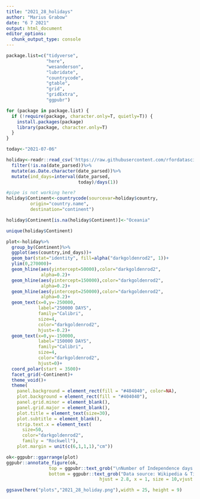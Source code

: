 ```yaml
---
title: "2021_28_holidays"
author: "Marius Grabow"
date: "6 7 2021"
output: html_document
editor_options: 
  chunk_output_type: console
---
```


```r
package.list=c("tidyverse",
               "here",
               "wesanderson",
               "lubridate",
               "countrycode",
               "gtable",
               "grid",
               "gridExtra",
               "ggpubr")

for (package in package.list) {
  if (!require(package, character.only=T, quietly=T)) {
    install.packages(package)
    library(package, character.only=T)
  }
}
```

```r
today<-"2021-07-06"

holiday<-readr::read_csv('https://raw.githubusercontent.com/rfordatascience/tidytuesday/master/data/2021/2021-07-06/holidays.csv')%>% 
  filter(!is.na(date_parsed))%>%
  mutate(as.Date.character(date_parsed))%>%
  mutate(ind_days=interval(date_parsed,
                           today)/days(1))

#pipe is not working here?
holiday$Continent<-countrycode(sourcevar=holiday$country,
         origin="country.name",
         destination="continent")

holiday$Continent[is.na(holiday$Continent)]<-"Oceania"

unique(holiday$Continent)
```

```r


plot<-holiday%>%
  group_by(Continent)%>%
  ggplot(aes(country,ind_days))+
  geom_bar(stat="identity", fill=alpha("darkgoldenrod2", 1))+
  ylim(0,270000)+
  geom_hline(aes(yintercept=50000),color="darkgoldenrod2",
             alpha=0.2)+
  geom_hline(aes(yintercept=150000),color="darkgoldenrod2",
             alpha=0.2)+
  geom_hline(aes(yintercept=250000),color="darkgoldenrod2",
             alpha=0.2)+
  geom_text(x=0,y=-250000,
            label="250000 DAYS",
            family="Calibri",
            size=4,
            color="darkgoldenrod2",
            hjust=-0.2)+
  geom_text(x=0,y=-150000,
            label="150000 DAYS",
            family="Calibri",
            size=4,
            color="darkgoldenrod2",
            hjust=0)+
  coord_polar(start = 3500)+
  facet_grid(~Continent)+
  theme_void()+
  theme(
    panel.background = element_rect(fill = "#404040", color=NA),
    plot.background = element_rect(fill = "#404040"),
    panel.grid.minor = element_blank(),
    panel.grid.major = element_blank(),
    plot.title = element_text(size=30),
    plot.subtitle = element_blank(),
    strip.text.x = element_text(
      size=50,
      color="darkgoldenrod2",
      family = "Rockwell"),
    plot.margin = unit(c(6,1,1,1),"cm"))

ok<-ggpubr::ggarrange(plot)
ggpubr::annotate_figure(ok,
                top = ggpubr::text_grob("\nNumber of Independence days for single countries \n __________ grouped by continent __________ ", color = "darkgoldenrod2", face = "plain", size = 44,vjust=1.2,family = "Rockwell"),
                bottom = ggpubr::text_grob("Data source: Wikipedia & TidyTuesday", color = "darkgoldenrod2",
                                   hjust = 2.8, x = 1, size = 10,vjust = -3,family = "Rockwell"))

ggsave(here("plots","2021_28_holiday.png"),width = 25, height = 9)  
```

